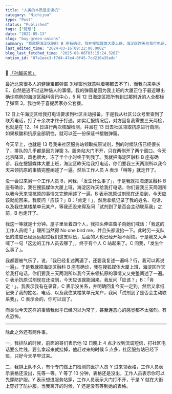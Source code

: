 ```yaml
---
title: "人类的本质是复读机"
category: "Nichijou"
type: "Post"
status: "Published"
tags: ["随想"]
date: "2022-05-13"
slug: "buy-green-onions"
summary: "我就把海淀区融科 B 座有确诊，我在搜狐媒体大厦上班，海淀区昨天给我打电话，你们要我三天两测所以我今天来领抗原的事情又又完整阐述了一遍。"
last_edited_time: "2024-03-16T09:22:00.000Z"
blog_last_fetched_time: "2025-08-06T03:15:24.320Z"
notion_id: "07a1eec3-f7d4-47e4-8f45-7cd210a35adc"
---
```



🔗 [「孙越买葱」](https://www.bilibili.com/video/BV1XE41147WF)


最近北京很多人的健康宝都弹窗 3(弹窗也就意味着哪都去不了)，而我向来幸运 E，自然是逃不过这种恼人的事情。我的弹窗是因为我上班的大厦正位于最近曝出确诊病例的海淀区融科资讯中心，5 月 12 日海淀区把所有到过那附近的人全都标了弹窗 3，我也终于喜提居家办公套餐。


12 日上午海淀区给我打电话要求到社区主动报备，于是我从社区公众号里查到了联系电话，打了十余次才终于打通。如实汇报情况后，对方回复我需要三天两检，也就是在 12、14 日进行两次核酸检测，并且在 13 日去社区领取抗原进行自测。如果核酸和抗原全部阴性，就可以签一份保证书接触弹窗。


今天早上，也就是 13 号我来社区服务站领取抗原试剂，到的时候队伍已经很长了，排队的几乎都是因为弹窗 3。服务站大门不开，只在两侧开了两个窗口。今天北京降温，风也很大，冻了半个小时终于到我了。我就把海淀区融科 B 座有确诊，我在搜狐媒体大厦上班，海淀区昨天给我打电话，你们要我三天两测所以我今天来领抗原的事情完整阐述了一遍。然后工作人员 A 表示「稍等」就走开了。


没一会过来另一个工作人员 B，问我，「发生什么事了」，于是我就把海淀区融科 B 座有确诊，我在搜狐媒体大厦上班，海淀区昨天给我打电话，你们要我三天两测所以我今天来领抗原的事情又完整阐述了一遍。B 表示抗原试剂现在还没到，今天应该就能回来。我反问「应该？」B：「肯定！」。然后拿纸记录了我的姓名、电话、以及我住某楼某单元某户，等我还没来得及问「试剂到了是否会主动联系我」之前，B 也走开了。


我这一等就是十分钟。屋子里坐着四个人，我把头伸进窗子向她们喊话：「我这的工作人员呢？」理所当然得 No one bird me，并且头都没抬一下。此时另一支队伍的进度已经远远超过我们这支队伍，后面的人也已经开始不耐烦。于是我又大声喊了一句「这边的工作人员去哪了」，终于有个人 C 站起来了。C 问我，「发生什么事了」。


我都要被气乐了，说，「我已经复述两遍了，还要我复述一遍吗？行，我可以再说一遍」。于是我就把海淀区融科 B 座有确诊，我在搜狐媒体大厦上班，海淀区昨天给我打电话，你们要我三天两测所以我今天来领抗原的事情又又完整阐述了一遍。C 表示抗原试剂现在还没到，今天应该就能回来。我反问「应该？」B：「肯定！」。我表示我有在录音，C 表示没关系，并明确回复今天一定到。然后又拿纸记录了我的姓名、电话、以及我住某楼某单元某户，我问「试剂到了是否会主动联系我」，C 表示会的，你可以润了。


而类似今天这样的事情我似乎已经习以为常了，甚至连恶心的感觉都不太强烈。有点恐怖。


---


除此之外还有两件事。


一，我排队的时候，前面的哥们表示他 12 日晚上 4 点才收到流调短信，打社区电话要么忙线，要么拿起来就挂掉，他赶过来的时候 5 点多，社区服务站已经下班，只好今天早早过来。


二，我排上队不久，有个专门做上门检测的医护人员 Y 过来领表格，工作人员表示表格还没出，先等一等。Y 等了 10 分钟，表格还是没出，工作人员表示你可以先穿防护服。Y 表示想进服务站穿，工作人员表示大门打不开，于是 Y 就在大街上穿好了防护服。当我离开的时候，Y 还是没有等到她的表格。

